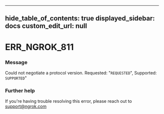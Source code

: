 
---
hide_table_of_contents: true
displayed_sidebar: docs
custom_edit_url: null
---


# ERR_NGROK_811

### Message
Could not negotiate a protocol version. Requested: "`REQUESTED`", Supported: `SUPPORTED`"

### Further help
If you're having trouble resolving this error, please reach out to [support@ngrok.com](mailto:support@ngrok.com?subject=Help%20with%20ERR_NGROK_811)


<ErrorDetails error='err_ngrok_811' />
